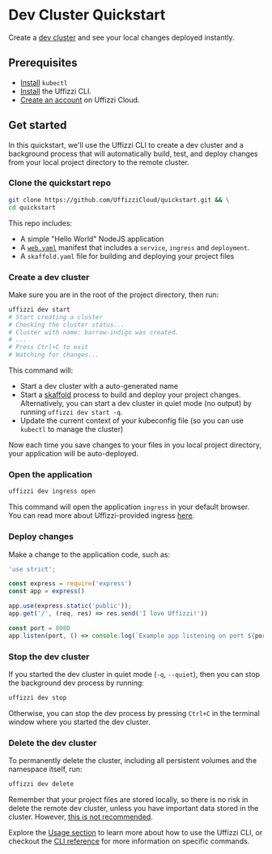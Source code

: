 
# Dev Cluster Quickstart

Create a [dev cluster](/core-concepts/ephemeral-environments/dev-clusters) and see your local changes deployed instantly.

## Prerequisites

- [Install](https://kubernetes.io/tasks/tools/) `kubectl`
- [Install](../installation) the Uffizzi CLI.
- [Create an account](https://app.uffizzi.com) on Uffizzi Cloud.

## Get started

In this quickstart, we'll use the Uffizzi CLI to create a dev cluster and a background process that will automatically build, test, and deploy changes from your local project directory to the remote cluster.

<Steps>  

### Clone the quickstart repo

  ```bash copy
  git clone https://github.com/UffizziCloud/quickstart.git && \
  cd quickstart
  ```

  This repo includes: 
  - A simple "Hello World" NodeJS application
  - A [`web.yaml`](https://github.com/UffizziCloud/quickstart/blob/main/k8s/web.yaml) manifest that includes a `service`, `ingress` and `deployment`.
  - A `skaffold.yaml` file for building and deploying your project files

### Create a dev cluster

Make sure you are in the root of the project directory, then run:

  ```bash copy
  uffizzi dev start
  # Start creating a cluster
  # Checking the cluster status...
  # Cluster with name: barrow-indigo was created.
  # ...
  # Press Ctrl+C to exit
  # Watching for changes...
  ```

  This command will: 
  - Start a dev cluster with a auto-generated name
  - Start a [skaffold](https://skaffold.dev/) process to build and deploy your project changes.  Alternatively, you can start a dev cluster in quiet mode (no output) 
    by running `uffizzi dev start -q`.
  - Update the current context of your kubeconfig file (so you can use `kubectl` to manage the cluster)  

Now each time you save changes to your files in you local project directory, your application will be auto-deployed. 

### Open the application

  ```bash copy
  uffizzi dev ingress open
  ```

  This command will open the application `ingress` in your default browser. You can read more about Uffizzi-provided ingress [here](../development/ingress).

### Deploy changes

Make a change to the application code, such as:

```js {7} filename="src/index.js" copy
'use strict';

const express = require('express')
const app = express()

app.use(express.static('public'));
app.get('/', (req, res) => res.send('I love Uffizzi!'))

const port = 8080
app.listen(port, () => console.log(`Example app listening on port ${port}!`))
```

### Stop the dev cluster

If you started the dev cluster in quiet mode (`-q`, `--quiet`), then you can stop the background dev process by running:  

  ```bash copy
  uffizzi dev stop
  ```

  Otherwise, you can stop the dev process by pressing `Ctrl+C` in the terminal window where you started the dev cluster.

### Delete the dev cluster

To permanently delete the cluster, including all persistent volumes and the namespace itself, run:  

```bash copy
uffizzi dev delete
```

Remember that your project files are stored locally, so there is no risk in delete the remote dev cluster, unless you have 
important data stored in the cluster. However, [this is not recommended](/handbook/dos-and-donts). 

</Steps>

Explore the [Usage section](cli/usage.mdx) to learn more about how to use the Uffizzi CLI, or checkout the [CLI reference](cli.mdx) for more information on specific commands.

